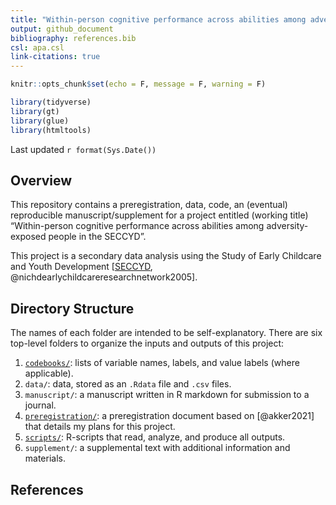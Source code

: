 ```yaml
---
title: "Within-person cognitive performance across abilities among adversity-exposed people in the SECCYD"
output: github_document
bibliography: references.bib
csl: apa.csl
link-citations: true
---
```


```r
knitr::opts_chunk$set(echo = F, message = F, warning = F)

library(tidyverse)
library(gt)
library(glue)
library(htmltools)
```

Last updated `r format(Sys.Date())`

## Overview

This repository contains a preregistration, data, code, an (eventual) reproducible manuscript/supplement for a project entitled (working title) "Within-person cognitive performance across abilities among adversity-exposed people in the SECCYD".

This project is a secondary data analysis using the Study of Early Childcare and Youth Development [[SECCYD](https://www.icpsr.umich.edu/web/ICPSR/series/00233), \@nichdearlychildcareresearchnetwork2005].

## Directory Structure

The names of each folder are intended to be self-explanatory. There are six top-level folders to organize the inputs and outputs of this project:

1.  [`codebooks/`](codebooks/): lists of variable names, labels, and value labels (where applicable).
2.  `data/`: data, stored as an `.Rdata` file and `.csv` files.
3.  `manuscript/`: a manuscript written in R markdown for submission to a journal.
4.  [`preregistration/`](preregistration/): a preregistration document based on [\@akker2021] that details my plans for this project.
5.  [`scripts/`](scripts/): R-scripts that read, analyze, and produce all outputs.
6.  `supplement/`: a supplemental text with additional information and materials.

## References
